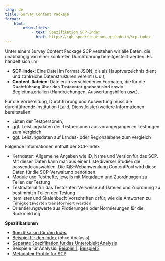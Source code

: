 ```yaml
---
lang: de
title: Survey Content Package
format:
    html:
        other-links:
            - text: Spezifikation SCP-Index
              href: https://iqb-specifications.github.io/scp-index
---
```


Unter einem Survey Content Package SCP verstehen wir alle Daten, die unabhängig von einer konkreten Durchführung bereitgestellt werden. Es handelt sich um

* **SCP-Index**: Eine Datei im Format JSON, die als Hauptverzeichnis dient und zahlreiche Datenstrukturen vereint (s. u.),
* **Content-Dateien**: Dateien in verschiedenen Formaten, die für die Duchtführung über das Testcenter gedacht sind sowie Begleitmaterialien (Handreichungen, Auswertungshilfen usw.).

Für die Vorbereitung, Durchführung und Auswertung muss die durchführende Institution (Land, Dienstleister) weitere Informationen bereitstellen:

* Listen der Testpersonen,
* ggf. Leistungsdaten der Testpersonen aus vorangegangenen Testungen zum Vergleich
* ggf. Leistungsdaten auf Landes- oder Regionalebene zum Vergleich

Folgende Informationen enthält der SCP-Index:

* Kerndaten: Allgemeine Angaben wie ID, Name und Version für das SCP. Mit diesen Daten kann man aus einer Liste diverser Studien die passende auswählen. Die IQB-Webanwendung ContentPool wird diese Daten für die SCP-Verwaltung benötigen.
* Module und Testhefte, jeweils mit Metadaten und Zuordnungen zu Teilen der Testung
* Testmaterial für das Testcenter: Verweise auf Dateien und Zuordnung zu bestimmten Teilen der Testung
* Itemlisten und Skalenbuch: Vorschriften dafür, wie die Antworten zu Fähigkeitswerten transformiert werden
* Orientierungswerte aus Pilotierungen oder Normierungen für die Rückmeldung

**Spezifikationen**

* [Spezifikation für den Index](https://iqb-specifications.github.io/scp-index)
* [Beispiel für den Index](https://github.com/iqb-specifications/scp-index/blob/main/test/index_1.json) (ohne Analysis)
* [Separate Spezifikation für das Unterobjekt Analysis](https://iqb-specifications.github.io/scp-analysis)
* Beispiele für Analysis: [Beispiel 1](https://github.com/iqb-specifications/scp-analysis/blob/main/test/analysis_wo_scales.json), [Beispiel 2](https://github.com/iqb-specifications/scp-analysis/blob/main/test/analysis_with_scales.json)
* [Metadaten-Profile für SCP](https://iqb-vocabs.github.io/p44/)
